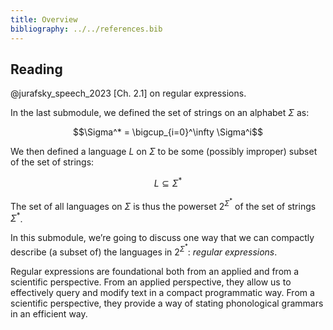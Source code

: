 ```yaml
---
title: Overview
bibliography: ../../references.bib
---
```


::: {.callout-tip}
## Reading

@jurafsky_speech_2023[Ch. 2.1] on regular expressions. 
:::

In the last submodule, we defined the set of strings on an alphabet $\Sigma$ as:

$$\Sigma^* = \bigcup_{i=0}^\infty \Sigma^i$$

We then defined a language $L$ on $\Sigma$ to be some (possibly improper) subset of the set of strings:

$$L \subseteq \Sigma^*$$

The set of all languages on $\Sigma$ is thus the powerset $2^{\Sigma^*}$ of the set of strings $\Sigma^*$.

In this submodule, we're going to discuss one way that we can compactly describe (a subset of) the languages in $2^{\Sigma^*}$: *regular expressions*. 

Regular expressions are foundational both from an applied and from a scientific perspective. From an applied perspective, they allow us to effectively query and modify text in a compact programmatic way. From a scientific perspective, they provide a way of stating phonological grammars in an efficient way. 